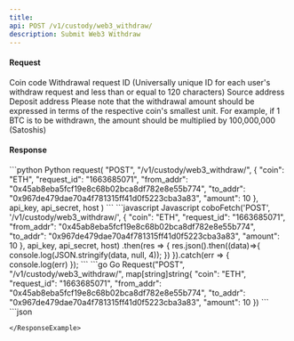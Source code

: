 ```yaml
---
title: 
api: POST /v1/custody/web3_withdraw/ 
description: Submit Web3 Withdraw 
---
```

#### Request 

<ParamField body="coin" type="String" required>Coin code</ParamField> 
<ParamField body="request_id" type="String" required>Withdrawal request ID (Universally unique ID for each user's withdraw request and less than or equal to 120 characters)</ParamField> 
<ParamField body="from_addr" type="String" required>Source address</ParamField> 
<ParamField body="to_addr" type="String" required>Deposit address</ParamField> 
<ParamField body="amount" type="Int" required>Please note that the withdrawal amount should be expressed in terms of the respective coin's smallest unit. For example, if 1 BTC is to be withdrawn, the amount should be multiplied by 100,000,000 (Satoshis)</ParamField> 

#### Response 

<RequestExample>
```python Python
request(
    "POST",
    "/v1/custody/web3_withdraw/",
    {
        "coin": "ETH",
        "request_id": "1663685071",
        "from_addr": "0x45ab8eba5fcf19e8c68b02bca8df782e8e55b774",
        "to_addr": "0x967de479dae70a4f781315ff41d0f5223cba3a83",
        "amount": 10
    },
    api_key, api_secret, host
)
```
```javascript Javascript
coboFetch('POST', '/v1/custody/web3_withdraw/', {
    "coin": "ETH",
    "request_id": "1663685071",
    "from_addr": "0x45ab8eba5fcf19e8c68b02bca8df782e8e55b774",
    "to_addr": "0x967de479dae70a4f781315ff41d0f5223cba3a83",
    "amount": 10
}, api_key, api_secret, host)
    .then(res => {
        res.json().then((data)=>{
            console.log(JSON.stringify(data, null, 4));
        })
    }).catch(err => {
        console.log(err)
    });
```
```go Go
Request("POST", "/v1/custody/web3_withdraw/", map[string]string{
    "coin": "ETH",
    "request_id": "1663685071",
    "from_addr": "0x45ab8eba5fcf19e8c68b02bca8df782e8e55b774",
    "to_addr": "0x967de479dae70a4f781315ff41d0f5223cba3a83",
    "amount": 10
})
```
</RequestExample>

<ResponseExample>
```json

```
</ResponseExample>
